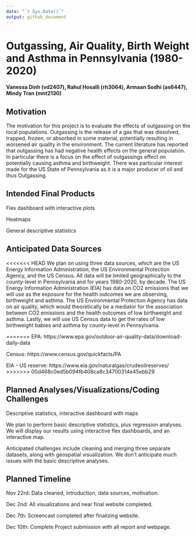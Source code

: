 ```yaml
---
date: "`r Sys.Date()`"
output: github_document
---
```


# Outgassing, Air Quality, Birth Weight and Asthma in Pennsylvania (1980-2020)

#### Vanessa Dinh (vd2407), Rahul Hosalli (rh3064), Armaan Sodhi (as6447), Mindy Tran (mnt2130)

## Motivation
The motivation for this project is to evaluate the effects of outgassing on the local populations. Outgassing is the release of a gas that was dissolved, trapped, frozen, or absorbed in some material, potentially resulting in worsened air quality in the environment. The current literature has reported that outgassing has had negative health effects on the general population. In particular there is a focus on the effect of outgassings effect on potentially causing asthma and birthweight. There was particular interest made for the US State of Pennsylvania as it is a major producer of oil and thus Outgassing.

## Intended Final Products

Flex dashboard with interactive plots

Heatmaps

General descriptive statistics

## Anticipated Data Sources

<<<<<<< HEAD
We plan on using three data sources, which are the US Energy Information Administration, the US Environmental Protection Agency, and the US Census. All data will be limited geographically to the county-level in Pennsylvania and for years 1980-2020, by decade. The US Energy Information Administration (EIA) has data on CO2 emissions that we will use as the exposure for the health outcomes we are observing, birthweight and asthma. The US Environmental Protection Agency has data on air quality, which would theoretically be a mediator for the association between CO2 emissions and the health outcomes of low birthweight and asthma. Lastly, we will use US Census data to get the rates of low birthweight babies and asthma by county-level in Pennsylvania.

=======
EPA: https://www.epa.gov/outdoor-air-quality-data/download-daily-data 

Census: https://www.census.gov/quickfacts/PA 

EIA - US reserve: https://www.eia.gov/naturalgas/crudeoilreserves/
>>>>>>> 00d468c0ed5b094fb408ca8c34700314e45ebb29

## Planned Analyses/Visualizations/Coding Challenges

Descriptive statistics, interactive dashboard with maps

We plan to perform basic descriptive statistics, plus regression analyses. We will display our results using interactive flex dashboards, and an interactive map.

Anticipated challenges include cleaning and merging three separate datasets, along with geospatial visualization. We don't anticipate much issues with the basic descriptive analyses.

## Planned Timeline

Nov 22rd: Data cleaned, introduction, data sources, motivation.

Dec 2nd: All visualizations and near final website completed.

Dec 7th: Screencast completed after finalizing website.

Dec 10th: Complete Project submission with all report and webpage.
